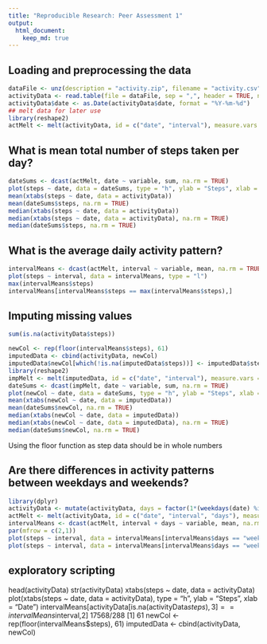 ```yaml
---
title: "Reproducible Research: Peer Assessment 1"
output: 
  html_document:
    keep_md: true
---
```



## Loading and preprocessing the data
```r
dataFile <- unz(description = "activity.zip", filename = "activity.csv")
activityData <- read.table(file = dataFile, sep = ",", header = TRUE, na.strings = "NA")
activityData$date <- as.Date(activityData$date, format = "%Y-%m-%d")
## melt data for later use
library(reshape2)
actMelt <- melt(activityData, id = c("date", "interval"), measure.vars = c("steps"))
```

## What is mean total number of steps taken per day?

```r
dateSums <- dcast(actMelt, date ~ variable, sum, na.rm = TRUE)
plot(steps ~ date, data = dateSums, type = "h", ylab = "Steps", xlab = "Date")
mean(xtabs(steps ~ date, data = activityData))
mean(dateSums$steps, na.rm = TRUE)
median(xtabs(steps ~ date, data = activityData))
median(xtabs(steps ~ date, data = activityData), na.rm = TRUE)
median(dateSums$steps, na.rm = TRUE)
```

## What is the average daily activity pattern?
```r
intervalMeans <- dcast(actMelt, interval ~ variable, mean, na.rm = TRUE)
plot(steps ~ interval, data = intervalMeans, type = "l")
max(intervalMeans$steps)
intervalMeans[intervalMeans$steps == max(intervalMeans$steps),]
```


## Imputing missing values
```r
sum(is.na(activityData$steps))

newCol <- rep(floor(intervalMeans$steps), 61)
imputedData <- cbind(activityData, newCol)
imputedData$newCol[which(!is.na(imputedData$steps))] <- imputedData$steps[which(!is.na(imputedData$steps))]
library(reshape2)
impMelt <- melt(imputedData, id = c("date", "interval"), measure.vars = c("newCol"))
dateSums <- dcast(impMelt, date ~ variable, sum, na.rm = TRUE)
plot(newCol ~ date, data = dateSums, type = "h", ylab = "Steps", xlab = "Date")
mean(xtabs(newCol ~ date, data = imputedData))
mean(dateSums$newCol, na.rm = TRUE)
median(xtabs(newCol ~ date, data = imputedData))
median(xtabs(newCol ~ date, data = imputedData), na.rm = TRUE)
median(dateSums$newCol, na.rm = TRUE)

``` 
Using the floor function as step data should be in whole numbers

## Are there differences in activity patterns between weekdays and weekends?
```r
library(dplyr)
activityData <- mutate(activityData, days = factor(1*(weekdays(date) %in% c("Monday", "Tuesday", "Wednesday", "Thursday", "Friday")), labels = c("weekday", "weekend")))
actMelt <- melt(activityData, id = c("date", "interval", "days"), measure.vars = c("steps"))
intervalMeans <- dcast(actMelt, interval + days ~ variable, mean, na.rm = TRUE)
par(mfrow = c(2,1))
plot(steps ~ interval, data = intervalMeans[intervalMeans$days == "weekend",], type = "l")
plot(steps ~ interval, data = intervalMeans[intervalMeans$days == "weekday",], type = "l")
```

## exploratory scripting

head(activityData)
str(activityData)
xtabs(steps ~ date, data = activityData)
plot(xtabs(steps ~ date, data = activityData), type = "h", ylab = "Steps", xlab = "Date")
intervalMeans[activityData[is.na(activityData$steps),3]==intervalMeans$interval,2]
17568/288
[1] 61
newCol <- rep(floor(intervalMeans$steps), 61)
imputedData <- cbind(activityData, newCol)
